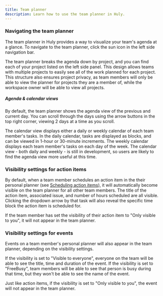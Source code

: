 ```yaml
---
title: Team planner
description: Learn how to use the team planner in Huly.
---
```


### Navigating the team planner

The team planner in Huly provides a way to visualize your team's agenda at a glance. To navigate to the team planner, click the sun icon in the left side navigation bar.

The team planner breaks the agenda down by project, and you can find each of your project listed on the left side panel. This design allows teams with multiple projects to easily see all of the work planned for each project. This structure also ensures project privacy, as team members will only be able to view the planner for projects they are a member of, while the workspace owner will be able to view all projects.

##### Agenda & calendar views

By default, the team planner shows the agenda view of the previous and current day. You can scroll through the days using the arrow buttons in the top right corner, viewing 2 days at a time as you scroll.

The calendar view displays either a daily or weekly calendar of each team member's tasks. In the daily calendar, tasks are displayed as blocks, and can be viewed in 1-hour or 30-minute increments. The weekly calendar displays each team member's tasks on each day of the week. The calendar view - both daily and weekly - is still in development, so users are likely to find the agenda view more useful at this time.

### Visibility settings for action items

By default, when a team member schedules an action item in the their personal planner (see [Scheduling action items](/task-tracking/scheduling-action-items)), it will automatically become visible on the team planner for all other team members. The title of the action item, associated issue, and number of hours scheduled are all visible. Clicking the dropdown arrow by that task will also reveal the specific time block the action item is scheduled for.

If the team member has set the visibility of their action item to "Only visible to you", it will not appear in the team planner.

### Visibility settings for events

Events on a team member's personal planner will also appear in the team planner, depending on the visibility settings.

If the visibility is set to "Visible to everyone", everyone on the team will be able to see the title, time and duration of the event. If the visibility is set to "FreeBusy", team members will be able to see that person is busy during that time, but they won't be able to see the name of the event.

Just like action items, if the visibility is set to "Only visible to you", the event will not appear in the team planner.
